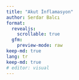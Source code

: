 ```yaml
---
title: "Akut İnflamasyon"
author: Serdar Balcı
format:
  revealjs:
    scrollable: true
  gfm:
    preview-mode: raw
keep-md: true
lang: tr
keep-md: true
# editor: visual
---
```

